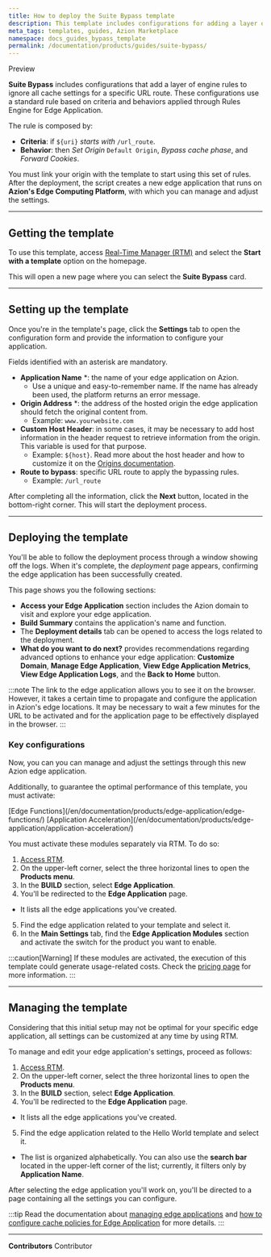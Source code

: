 ```yaml
---
title: How to deploy the Suite Bypass template
description: This template includes configurations for adding a layer of engine rules to ignore all cache settings for a specific URL route.
meta_tags: templates, guides, Azion Marketplace
namespace: docs_guides_bypass_template
permalink: /documentation/products/guides/suite-bypass/
---
```



<Badge variant="accent">
Preview
</Badge>

**Suite Bypass** includes configurations that add a layer of engine rules to ignore all cache settings for a specific URL route. These configurations use a standard rule based on criteria and behaviors applied through Rules Engine for Edge Application.

The rule is composed by:

- **Criteria**: if `${uri}` *starts with* `/url_route`.
- **Behavior**: then *Set Origin* `Default Origin`, *Bypass cache phase*, and *Forward Cookies*.

You must link your origin with the template to start using this set of rules. After the deployment, the script creates a new edge application that runs on **Azion's Edge Computing Platform**, with which you can manage and adjust the settings. 

---

## Getting the template

To use this template, access [Real-Time Manager (RTM)](https://manager.azion.com/) and select the **Start with a template** option on the homepage.

This will open a new page where you can select the **Suite Bypass** card.

---

## Setting up the template

Once you're in the template's page, click the **Settings** tab to open the configuration form and provide the information to configure your application. 

Fields identified with an asterisk are mandatory.

- **Application Name** *: the name of your edge application on Azion.
    - Use a unique and easy-to-remember name. If the name has already been used, the platform returns an error message.
- **Origin Address** *: the address of the hosted origin the edge application should fetch the original content from.
    - Example: `www.yourwebsite.com`
- **Custom Host Header**: in some cases, it may be necessary to add host information in the header request to retrieve information from the origin. This variable is used for that purpose.
    - Example: `${host}`. Read more about the host header and how to customize it on the [Origins documentation](/en/documentation/products/edge-application/origins/#host-header).
- **Route to bypass**: specific URL route to apply the bypassing rules.
    - Example: `/url_route`

After completing all the information, click the **Next** button, located in the bottom-right corner. This will start the deployment process.

---

## Deploying the template

You'll be able to follow the deployment process through a window showing off the logs. When it's complete, the *deployment* page appears, confirming the edge application has been successfully created.

This page shows you the following sections:

   - **Access your Edge Application** section includes the Azion domain to visit and explore your edge application.
   - **Build Summary** contains the application's name and function.
   - The **Deployment details** tab can be opened to access the logs related to the deployment.
   - **What do you want to do next?** provides recommendations regarding advanced options to enhance your edge application: **Customize Domain**, **Manage Edge Application**, **View Edge Application Metrics**, **View Edge Application Logs**, and the **Back to Home** button.

:::note
The link to the edge application allows you to see it on the browser. However, it takes a certain time to propagate and configure the application in Azion's edge locations. It may be necessary to wait a few minutes for the URL to be activated and for the application page to be effectively displayed in the browser.
:::

### Key configurations

Now, you can you can manage and adjust the settings through this new Azion edge application. 

Additionally, to guarantee the optimal performance of this template, you must activate:

<Badge>
[Edge Functions](/en/documentation/products/edge-application/edge-functions/)
</Badge>
<Badge>
[Application Acceleration](/en/documentation/products/edge-application/application-acceleration/)
</Badge>

You must activate these modules separately via RTM. To do so:

1. [Access RTM](https://manager.azion.com/).
2. On the upper-left corner, select the three horizontal lines to open the **Products menu**.
3. In the **BUILD** section, select **Edge Application**.
4. You'll be redirected to the **Edge Application** page.
- It lists all the edge applications you've created. 
5. Find the edge application related to your template and select it. 
6. In the **Main Settings** tab, find the **Edge Application Modules** section and activate the switch for the product you want to enable.

:::caution[Warning]
If these modules are activated, the execution of this template could generate usage-related costs. Check the [pricing page](https://www.azion.com/en/pricing/) for more information. 
:::

---

## Managing the template

Considering that this initial setup may not be optimal for your specific edge application, all settings can be customized at any time by using RTM.

To manage and edit your edge application's settings, proceed as follows:

1. [Access RTM](https://manager.azion.com/).
2. On the upper-left corner, select the three horizontal lines to open the **Products menu**.
3. In the **BUILD** section, select **Edge Application**.
4. You'll be redirected to the **Edge Application** page.
- It lists all the edge applications you've created. 
5. Find the edge application related to the Hello World template and select it. 
- The list is organized alphabetically. You can also use the **search bar** located in the upper-left corner of the list; currently, it filters only by **Application Name**.

After selecting the edge application you'll work on, you'll be directed to a page containing all the settings you can configure.

:::tip
Read the documentation about [managing edge applications](/en/documentation/products/edge-application/first-steps/) and [how to configure cache policies for Edge Application](/en/documentation/products/guides/edge-caching/) for more details.
:::

---


**Contributors** <ContributorList>Contributor</ContributorList>